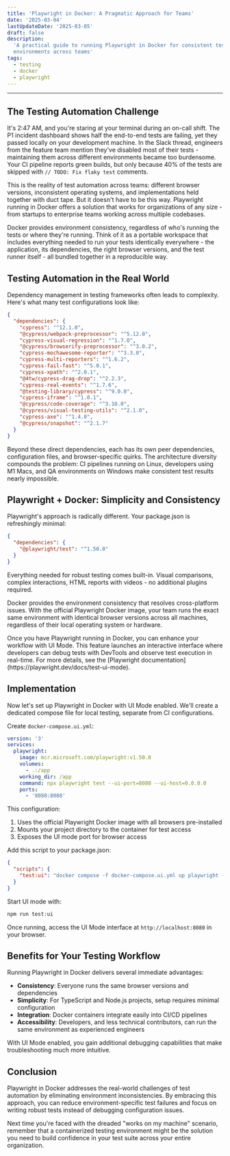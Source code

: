```yaml
---
title: 'Playwright in Docker: A Pragmatic Approach for Teams'
date: '2025-03-04'
lastUpdateDate: '2025-03-05'
draft: false
description:
  'A practical guide to running Playwright in Docker for consistent test
  environments across teams'
tags:
  - testing
  - docker
  - playwright
---
```



---

## The Testing Automation Challenge

It's 2:47 AM, and you're staring at your terminal during an on-call shift. The
P1 incident dashboard shows half the end-to-end tests are failing, yet they
passed locally on your development machine. In the Slack thread, engineers from
the feature team mention they've disabled most of their tests - maintaining them
across different environments became too burdensome. Your CI pipeline reports
green builds, but only because 40% of the tests are skipped with
`// TODO: Fix flaky test` comments.

This is the reality of test automation across teams: different browser versions,
inconsistent operating systems, and implementations held together with duct
tape. But it doesn't have to be this way. Playwright running in Docker offers a
solution that works for organizations of any size - from startups to enterprise
teams working across multiple codebases.

Docker provides environment consistency, regardless of who's running the tests
or where they're running. Think of it as a portable workspace that includes
everything needed to run your tests identically everywhere - the application,
its dependencies, the right browser versions, and the test runner itself - all
bundled together in a reproducible way.

## Testing Automation in the Real World

Dependency management in testing frameworks often leads to complexity. Here's
what many test configurations look like:

```json
{
  "dependencies": {
    "cypress": "^12.1.0",
    "@cypress/webpack-preprocessor": "^5.12.0",
    "cypress-visual-regression": "^1.7.0",
    "@cypress/browserify-preprocessor": "^3.0.2",
    "cypress-mochawesome-reporter": "^3.3.0",
    "cypress-multi-reporters": "^1.6.2",
    "cypress-fail-fast": "^5.0.1",
    "cypress-xpath": "^2.0.1",
    "@4tw/cypress-drag-drop": "^2.2.3",
    "cypress-real-events": "^1.7.6",
    "@testing-library/cypress": "^9.0.0",
    "cypress-iframe": "^1.0.1",
    "@cypress/code-coverage": "^3.10.0",
    "@cypress/visual-testing-utils": "^2.1.0",
    "cypress-axe": "^1.4.0",
    "@cypress/snapshot": "^2.1.7"
  }
}
```

Beyond these direct dependencies, each has its own peer dependencies,
configuration files, and browser-specific quirks. The architecture diversity
compounds the problem: CI pipelines running on Linux, developers using M1 Macs,
and QA environments on Windows make consistent test results nearly impossible.

## Playwright + Docker: Simplicity and Consistency

Playwright's approach is radically different. Your package.json is refreshingly
minimal:

```json
{
  "dependencies": {
    "@playwright/test": "^1.50.0"
  }
}
```

Everything needed for robust testing comes built-in. Visual comparisons, complex
interactions, HTML reports with videos - no additional plugins required.

Docker provides the environment consistency that resolves cross-platform issues.
With the official Playwright Docker image, your team runs the exact same
environment with identical browser versions across all machines, regardless of
their local operating system or hardware.

<Callout type="info">
  Once you have Playwright running in Docker, you can enhance your workflow with
  UI Mode. This feature launches an interactive interface where developers can
  debug tests with DevTools and observe test execution in real-time. For more
  details, see the [Playwright
  documentation](https://playwright.dev/docs/test-ui-mode).
</Callout>

## Implementation

Now let's set up Playwright in Docker with UI Mode enabled. We'll create a
dedicated compose file for local testing, separate from CI configurations.

Create `docker-compose.ui.yml`:

```yaml
version: '3'
services:
  playwright:
    image: mcr.microsoft.com/playwright:v1.50.0
    volumes:
      - .:/app
    working_dir: /app
    command: npx playwright test --ui-port=8080 --ui-host=0.0.0.0
    ports:
      - '8080:8080'
```

This configuration:

1. Uses the official Playwright Docker image with all browsers pre-installed
2. Mounts your project directory to the container for test access
3. Exposes the UI mode port for browser access

Add this script to your package.json:

```json
{
  "scripts": {
    "test:ui": "docker compose -f docker-compose.ui.yml up playwright --build"
  }
}
```

Start UI mode with:

```bash
npm run test:ui
```

Once running, access the UI Mode interface at `http://localhost:8080` in your
browser.

## Benefits for Your Testing Workflow

Running Playwright in Docker delivers several immediate advantages:

- **Consistency**: Everyone runs the same browser versions and dependencies
- **Simplicity**: For TypeScript and Node.js projects, setup requires minimal
  configuration
- **Integration**: Docker containers integrate easily into CI/CD pipelines
- **Accessibility**: Developers, and less technical contributors, can run the
  same environment as experienced engineers

With UI Mode enabled, you gain additional debugging capabilities that make
troubleshooting much more intuitive.

## Conclusion

Playwright in Docker addresses the real-world challenges of test automation by
eliminating environment inconsistencies. By embracing this approach, you can
reduce environment-specific test failures and focus on writing robust tests
instead of debugging configuration issues.

Next time you're faced with the dreaded "works on my machine" scenario, remember
that a containerized testing environment might be the solution you need to build
confidence in your test suite across your entire organization.
